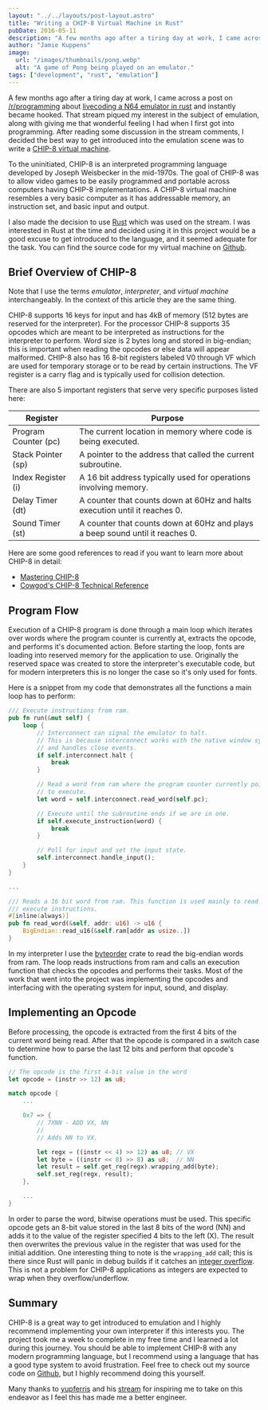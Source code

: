 ```yaml
---
layout: "../../layouts/post-layout.astro"
title: "Writing a CHIP-8 Virtual Machine in Rust"
pubDate: 2016-05-11
description: "A few months ago after a tiring day at work, I came across a post on /r/programming about livecoding a N64 emulator in rust and instantly became hooked. That stream piqued my interest in the subject of emulation, along with giving me that wonderful feeling I had when I first got into programming. After reading some discussion in the stream comments, I decided the best way to get introduced into the emulation scene was to write a CHIP-8 virtual machine."
author: "Jamie Kuppens"
image:
  url: "/images/thumbnails/pong.webp"
  alt: "A game of Pong being played on an emulator."
tags: ["development", "rust", "emulation"]
---
```


A few months ago after a tiring day at work, I came across a post on
[/r/programming](https://www.reddit.com/r/programming/) about
[livecoding a N64 emulator in rust](https://www.reddit.com/r/programming/comments/41bo7h/ive_started_livecoding_an_n64_emulator_in_rust/)
and instantly became hooked. That stream piqued my interest in the subject
of emulation, along with giving me that wonderful feeling I had when I first got into programming.
After reading some discussion in the stream comments, I decided the best way to get introduced into
the emulation scene was to write a [CHIP-8 virtual machine](https://en.wikipedia.org/wiki/CHIP-8).

To the uninitiated, CHIP-8 is an interpreted programming language developed by Joseph Weisbecker
in the mid-1970s. The goal of CHIP-8 was to allow video games to be easily programmed and portable
across computers having CHIP-8 implementations. A CHIP-8 virtual machine resembles a very basic computer as it has
addressable memory, an instruction set, and basic input and output.

I also made the decision to use [Rust](https://www.rust-lang.org/) which was used on the stream.
I was interested in Rust at the time and decided using it in this project would be a good excuse to
get introduced to the language, and it seemed adequate for the task. You can find the source code for my virtual machine
on [Github](https://github.com/amdrel/notch).

## Brief Overview of CHIP-8

Note that I use the terms _emulator_, _interpreter_, and _virtual machine_ interchangeably. In the context of
this article they are the same thing.

CHIP-8 supports 16 keys for input and has 4kB of memory (512 bytes are reserved for the interpreter). For the processor
CHIP-8 supports 35 opcodes which are meant to be interpreted as instructions for the interpreter to perform.
Word size is 2 bytes long and stored in big-endian; this is important when reading the opcodes
or else data will appear malformed. CHIP-8 also has 16 8-bit registers labeled V0 through VF which are used for
temporary storage or to be read by certain instructions. The VF register is a carry flag and is typically used for
collision detection.

There are also 5 important registers that serve very specific purposes listed here:

| Register             | Purpose                                                                       |
| ---------------------|-------------------------------------------------------------------------------|
| Program Counter (pc) | The current location in memory where code is being executed.                  |
| Stack Pointer (sp)   | A pointer to the address that called the current subroutine.                  |
| Index Register (i)   | A 16 bit address typically used for operations involving memory.              |
| Delay Timer (dt)     | A counter that counts down at 60Hz and halts execution until it reaches 0.    |
| Sound Timer (st)     | A counter that counts down at 60Hz and plays a beep sound until it reaches 0. |

Here are some good references to read if you want to learn more about CHIP-8 in detail:

* [Mastering CHIP-8](http://mattmik.com/files/chip8/mastering/chip8.html)
* [Cowgod's CHIP-8 Technical Reference](http://devernay.free.fr/hacks/chip8/C8TECH10.HTM)

## Program Flow

Execution of a CHIP-8 program is done through a main loop which iterates over words where the program counter is
currently at, extracts the opcode, and performs it's documented action. Before starting the loop, fonts are loading
into reserved memory for the application to use. Originally the reserved space was created to store the interpreter's
executable code, but for modern interpreters this is no longer the case so it's only used for fonts.

Here is a snippet from my code that demonstrates all the functions a main loop has to perform:

```rust
/// Execute instructions from ram.
pub fn run(&mut self) {
    loop {
        // Interconnect can signal the emulator to halt.
        // This is because interconnect works with the native window system
        // and handles close events.
        if self.interconnect.halt {
            break
        }

        // Read a word from ram where the program counter currently points
        // to execute.
        let word = self.interconnect.read_word(self.pc);

        // Execute until the subroutine ends if we are in one.
        if self.execute_instruction(word) {
            break
        }

        // Poll for input and set the input state.
        self.interconnect.handle_input();
    }
}

...

/// Reads a 16 bit word from ram. This function is used mainly to read and
/// execute instructions.
#[inline(always)]
pub fn read_word(&self, addr: u16) -> u16 {
    BigEndian::read_u16(&self.ram[addr as usize..])
}
```

In my interpreter I use the [byteorder](https://crates.io/crates/byteorder) crate to read the big-endian words
from ram. The loop reads instructions from ram and calls an execution function that checks the opcodes
and performs their tasks. Most of the work that went into the project was implementing the opcodes and interfacing
with the operating system for input, sound, and display.

## Implementing an Opcode

Before processing, the opcode is extracted from the first 4 bits of the current word being read. After that the opcode
is compared in a switch case to determine how to parse the last 12 bits and perform that opcode's function.

```rust
// The opcode is the first 4-bit value in the word
let opcode = (instr >> 12) as u8;

match opcode {
    ...

    0x7 => {
        // 7XNN - ADD VX, NN
        //
        // Adds NN to VX.

        let regx = ((instr << 4) >> 12) as u8; // VX
        let byte = ((instr << 8) >> 8) as u8;  // NN
        let result = self.get_reg(regx).wrapping_add(byte);
        self.set_reg(regx, result);
    },

    ...
}
```

In order to parse the word, bitwise operations must be used. This specific opcode gets an 8-bit value stored in the
last 8 bits of the word (NN) and adds it to the value of the register specified 4 bits to the left (X). The result then
overwrites the previous value in the register that was used for the initial addition. One interesting thing to note is
the `wrapping_add` call; this is there since Rust will panic in debug builds if it catches an
[integer overflow](https://en.wikipedia.org/wiki/Integer_overflow). This is not a problem for CHIP-8 applications as
integers are expected to wrap when they overflow/underflow.

## Summary

CHIP-8 is a great way to get introduced to emulation and I highly recommend implementing your own interpreter if this
interests you. The project took me a week to complete in my free time and I learned a lot during this journey.
You should be able to implement CHIP-8 with any modern programming language, but I recommend using a
language that has a good type system to avoid frustration. Feel free to check out my source code on
[Github](https://github.com/amdrel/notch), but I highly recommend doing this yourself.

Many thanks to [yupferris](https://github.com/yupferris) and his [stream](https://www.twitch.tv/ferrisstreamsstuff) for
inspiring me to take on this endeavor as I feel this has made me a better engineer.
